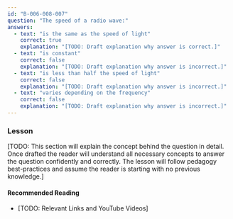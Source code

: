 ```yaml
---
id: "B-006-008-007"
question: "The speed of a radio wave:"
answers:
  - text: "is the same as the speed of light"
    correct: true
    explanation: "[TODO: Draft explanation why answer is correct.]"
  - text: "is constant"
    correct: false
    explanation: "[TODO: Draft explanation why answer is incorrect.]"
  - text: "is less than half the speed of light"
    correct: false
    explanation: "[TODO: Draft explanation why answer is incorrect.]"
  - text: "varies depending on the frequency"
    correct: false
    explanation: "[TODO: Draft explanation why answer is incorrect.]"
---
```


### Lesson

[TODO: This section will explain the concept behind the question in detail. Once drafted the reader will understand all necessary concepts to answer the question confidently and correctly. The lesson will follow pedagogy best-practices and assume the reader is starting with no previous knowledge.]

#### Recommended Reading

- [TODO: Relevant Links and YouTube Videos]
